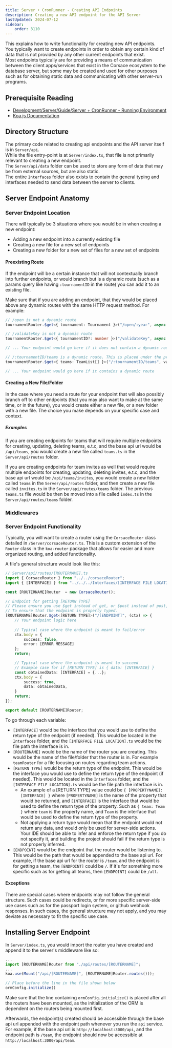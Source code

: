 ```yaml
---
title: Server + CronRunner - Creating API Endpoints
description: Creating a new API endpoint for the API Server 
lastUpdated: 2024-07-12
sidebar:
    order: 3110
---
```


This explains how to write functionality for creating new API endpoints.\
You typically want to create endpoints in order to obtain any certain kind of data that is not provided by any other current endpoints that exist.\
Most endpoints typically are for providing a means of communication between the client apps/services that exist in the Corsace ecosystem to the database server, but some may be created and used for other purposes such as for obtaining static data and communicating with other server-run programs.

## Prerequisite Reading
- [Development/Server/Guide/Server + CronRunner - Running Environment](../server-running-environment)
- [Koa.js Documentation](https://koajs.com/)

## Directory Structure
The primary code related to creating api endpoints and the API server itself is in `Server/api`.\
While the file entry-point is at `Server/index.ts`, that file is not primarily relevant to creating a new endpoint.\
The `Server/api/data` folder can be used to store any form of data that may be from external sources, but are also static.\
The entire `Interfaces` folder also exists to contain the general typing and interfaces needed to send data between the server to clients.

## Server Endpoint Anatomy

### Server Endpoint Location

There will typically be 3 situations where you would be in when creating a new endpoint:
- Adding a new endpoint into a currently existing file
- Creating a new file for a new set of endpoints
- Creating a new folder for a new set of files for a new set of endpoints

#### Preexisting Route

If the endpoint will be a certain instance that will not contextually branch into further endpoints, or would branch but is a dynamic route (such as a params query like having `:tournamentID` in the route) you can add it to an existing file.

Make sure that if you are adding an endpoint, that they would be placed above any dynamic routes with the same HTTP request method. For example:
```ts
// /open is not a dynamic route
tournamentRouter.$get<{ tournament: Tournament }>("/open/:year", async (ctx) => { ... });

// /validateKey is not a dynamic route
tournamentRouter.$get<{ tournamentID?: number }>("/validateKey", async (ctx) => { ... });

// ... Your endpoint would go here if it does not contain a dynamic route

// /:tournamentID/teams is a dynamic route. This is placed under the previous two routes in the file.
tournamentRouter.$get<{ teams: TeamList[] }>("/:tournamentID/teams", validateID, async (ctx) => { ... });

// ... Your endpoint would go here if it contains a dynamic route
```

#### Creating a New File/Folder

In the case where you need a route for your endpoint that will also possibly branch off to other endpoints (that you may also want to make at the same time, or in the future), you would create either a new file, or a new folder with a new file. The choice you make depends on your specific case and context.

##### Examples

If you are creating endpoints for teams that will require multiple endpoints for creating, updating, deleting teams, e.t.c, and the base api url would be `/api/teams`, you would create a new file called `teams.ts` in the `Server/api/routes` folder.

If you are creating endpoints for team invites as well that would require multiple endpoints for creating, updating, deleting invites, e.t.c, and the base api url would be `/api/teams/invites`, you would create a new folder called `teams` in the `Server/api/routes` folder, and then create a new file called `invites.ts` in the `Server/api/routes/teams` folder. The previous `teams.ts` file would be then be moved into a file called `index.ts` in the `Server/api/routes/teams` folder.

### Middlewares

### Server Endpoint Functionality

Typically, you will want to create a router using the `CorsaceRouter` class detailed in `/Server/corsaceRouter.ts`. This is a custom extension of the `Router` class in the `koa-router` package that allows for easier and more organized routing, and added functionality.

A file's general structure would look like this:
```ts
// Server/api/routes/[ROUTERNAME].ts
import { CorsaceRouter } from "../../corsaceRouter";
import { [INTERFACE] } from "../../../Interfaces/[INTERFACE FILE LOCATION].ts";

const [ROUTERNAME]Router  = new CorsaceRouter();

// Endpoint for getting [RETURN TYPE]
// Please ensure you use $get instead of get, or $post instead of post, e.t.c
// To ensure that the endpoint is properly typed.
[ROUTERNAME]Router.$get<[RETURN TYPE]>("/[ENDPOINT]", (ctx) => {
    // Your endpoint logic here
    
    // Typical case where the endpoint is meant to fail/error
    ctx.body = {
        success: false,
        error: [ERROR MESSAGE]
    };
    return;

    // Typical case where the endpoint is meant to succeed
    // Example case for if [RETURN TYPE] is { data: [INTERFACE] }
    const obtainedData: [INTERFACE] = {...};
    ctx.body = {
        success: true,
        data: obtainedData,
    }
    return;
});

export default [ROUTERNAME]Router;
```

To go through each variable:
- `[INTERFACE]` would be the interface that you would use to define the return type of the endpoint (if needed). This would be located in the `Interfaces` folder, and the `[INTERFACE FILE LOCATION].ts` would be the file path the interface is in.
- `[ROUTERNAME]` would be the name of the router you are creating. This would be the name of the file/folder that the router is in. For example `teamRouter` for a file focusing on routes regarding team actions.
- `[RETURN TYPE]` would be the return type of the endpoint. This would be the interface you would use to define the return type of the endpoint (if needed). This would be located in the `Interfaces` folder, and the `[INTERFACE FILE LOCATION].ts` would be the file path the interface is in.
    - An example of a [RETURN TYPE] value could be `{ [PROPERTYNAME]: [INTERFACE] }` where `[PROPERTYNAME]` is the name of the property that would be returned, and `[INTERFACE]` is the interface that would be used to define the return type of the property. Such as `{ team: Team }` where `team` is the property name, and `Team` is the interface that would be used to define the return type of the property.
    - Not applying a return type would mean that the endpoint would not return any data, and would only be used for server-side actions. Your IDE should be able to infer and enforce the return type if you do not specify it, and building the project should fail if the return type is not properly inferred.
- `[ENDPOINT]` would be the endpoint that the router would be listening to. This would be the path that would be appended to the base api url. For example, if the base api url for the router is `/team`, and the endpoint is for getting a team, the `[ENDPOINT]` could be `/`. If it's for something more specific such as for getting all teams, then `[ENDPOINT]` could be `/all`.

#### Exceptions

There are special cases where endpoints may not follow the general structure. Such cases could be redirects, or for more specific server-side use cases such as for the passport login system, or github webhook responses. In such cases, the general structure may not apply, and you may deviate as necessary to fit the specific use case.

## Installing Server Endpoint

In `Server/index.ts`, you would import the router you have created and append it to the server's middleware like so:
```ts
...
import [ROUTERNAME]Router from "./api/routes/[ROUTERNAME]";
...
koa.use(Mount("/api/[ROUTERNAME]", [ROUTERNAME]Router.routes()));

// Place before the line in the file shown below
ormConfig.initialize()
```

Make sure that the line containing `ormConfig.initialize()` is placed after all the routers have been mounted, as the initialization of the ORM is dependent on the routers being mounted first.

Afterwards, the endpoint(s) created should be accessible through the base api url appended with the endpoint path whenever you run the `api` service. For example, if the base api url is `http://localhost:3000/api`, and the endpoint path is `/team`, the endpoint should now be accessible at `http://localhost:3000/api/team`.
